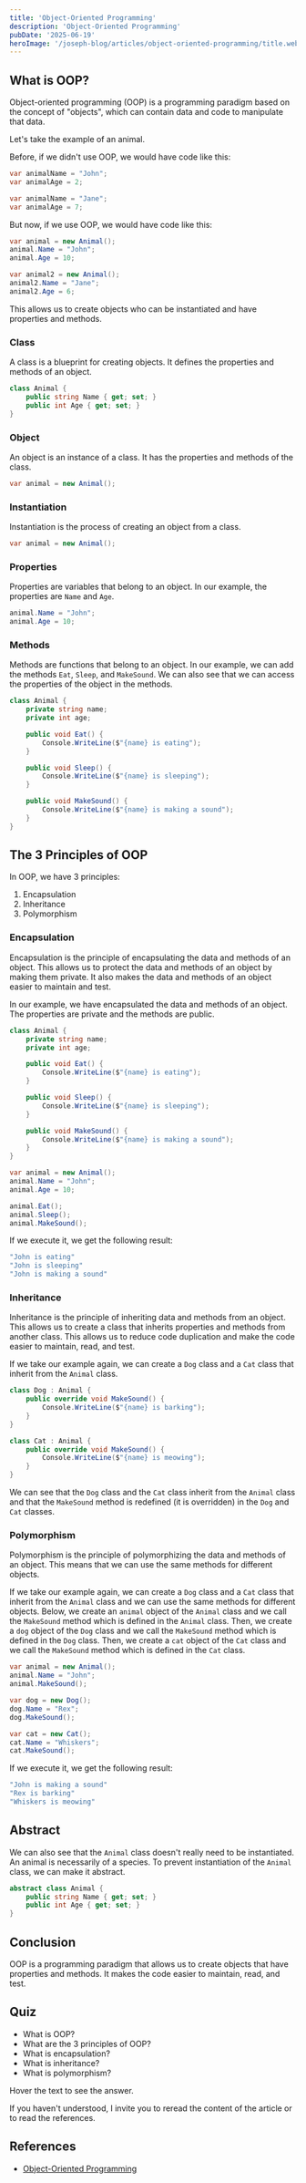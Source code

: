 ```yaml
---
title: 'Object-Oriented Programming'
description: 'Object-Oriented Programming'
pubDate: '2025-06-19'
heroImage: '/joseph-blog/articles/object-oriented-programming/title.webp'
---
```


## What is OOP?

Object-oriented programming (OOP) is a programming paradigm based on the concept of "objects", which can contain data and code to manipulate that data.

Let's take the example of an animal.

Before, if we didn't use OOP, we would have code like this:

```csharp
var animalName = "John";
var animalAge = 2;

var animalName = "Jane";
var animalAge = 7;
```

But now, if we use OOP, we would have code like this:

```csharp
var animal = new Animal();
animal.Name = "John";
animal.Age = 10;

var animal2 = new Animal();
animal2.Name = "Jane";
animal2.Age = 6;
```

This allows us to create objects who can be instantiated and have properties and methods.

### Class

A class is a blueprint for creating objects.
It defines the properties and methods of an object.

```csharp
class Animal {
    public string Name { get; set; }
    public int Age { get; set; }
}
```

### Object

An object is an instance of a class.
It has the properties and methods of the class.

```csharp
var animal = new Animal();
```

### Instantiation

Instantiation is the process of creating an object from a class.

```csharp
var animal = new Animal();
```

### Properties

Properties are variables that belong to an object.
In our example, the properties are `Name` and `Age`.

```csharp
animal.Name = "John";
animal.Age = 10;
```

### Methods

Methods are functions that belong to an object.
In our example, we can add the methods `Eat`, `Sleep`, and `MakeSound`.
We can also see that we can access the properties of the object in the methods.


```csharp
class Animal {
    private string name;
    private int age;

    public void Eat() {
        Console.WriteLine($"{name} is eating");
    }

    public void Sleep() {
        Console.WriteLine($"{name} is sleeping");
    }

    public void MakeSound() {
        Console.WriteLine($"{name} is making a sound");
    }
}
```



## The 3 Principles of OOP

In OOP, we have 3 principles:

1. Encapsulation
2. Inheritance
3. Polymorphism

### Encapsulation

Encapsulation is the principle of encapsulating the data and methods of an object.
This allows us to protect the data and methods of an object by making them private.
It also makes the data and methods of an object easier to maintain and test.

In our example, we have encapsulated the data and methods of an object.
The properties are private and the methods are public.
```csharp
class Animal {
    private string name;
    private int age;

    public void Eat() {
        Console.WriteLine($"{name} is eating");
    }

    public void Sleep() {
        Console.WriteLine($"{name} is sleeping");
    }

    public void MakeSound() {
        Console.WriteLine($"{name} is making a sound");
    }
}

var animal = new Animal();
animal.Name = "John";
animal.Age = 10;

animal.Eat();
animal.Sleep();
animal.MakeSound();
```

If we execute it, we get the following result:
```csharp
"John is eating"
"John is sleeping"
"John is making a sound"
```


### Inheritance

Inheritance is the principle of inheriting data and methods from an object.
This allows us to create a class that inherits properties and methods from another class.
This allows us to reduce code duplication and make the code easier to maintain, read, and test.

If we take our example again, we can create a `Dog` class and a `Cat` class that inherit from the `Animal` class.

```csharp
class Dog : Animal {
    public override void MakeSound() {
        Console.WriteLine($"{name} is barking");
    }
}

class Cat : Animal {
    public override void MakeSound() {
        Console.WriteLine($"{name} is meowing");
    }
}

```
We can see that the `Dog` class and the `Cat` class inherit from the `Animal` class and that the `MakeSound` method is redefined (it is overridden) in the `Dog` and `Cat` classes.

### Polymorphism

Polymorphism is the principle of polymorphizing the data and methods of an object.
This means that we can use the same methods for different objects.

If we take our example again, we can create a `Dog` class and a `Cat` class that inherit from the `Animal` class and we can use the same methods for different objects.
Below, we create an `animal` object of the `Animal` class and we call the `MakeSound` method which is defined in the `Animal` class.
Then, we create a `dog` object of the `Dog` class and we call the `MakeSound` method which is defined in the `Dog` class.
Then, we create a `cat` object of the `Cat` class and we call the `MakeSound` method which is defined in the `Cat` class.

```csharp
var animal = new Animal();
animal.Name = "John";
animal.MakeSound();

var dog = new Dog();
dog.Name = "Rex";
dog.MakeSound();

var cat = new Cat();
cat.Name = "Whiskers";
cat.MakeSound();
```

If we execute it, we get the following result:

```csharp
"John is making a sound"
"Rex is barking"
"Whiskers is meowing"
```

## Abstract

We can also see that the `Animal` class doesn't really need to be instantiated.
An animal is necessarily of a species.
To prevent instantiation of the `Animal` class, we can make it abstract.

```csharp
abstract class Animal {
    public string Name { get; set; }
    public int Age { get; set; }
}

```

## Conclusion

OOP is a programming paradigm that allows us to create objects that have properties and methods.
It makes the code easier to maintain, read, and test.

## Quiz

- <span class="hover-reveal" data-tooltip="Object-oriented programming (OOP) is a programming paradigm based on the concept of 'objects', which can contain data and code to manipulate that data.">What is OOP?</span>
- <span class="hover-reveal" data-tooltip="In OOP, we have 3 principles: encapsulation, inheritance, and polymorphism.">What are the 3 principles of OOP?</span>
- <span class="hover-reveal" data-tooltip="Encapsulation is the principle of encapsulating the data and methods of an object. This allows us to protect the data and methods of an object by making them private. It also makes the data and methods of an object easier to maintain and test.">What is encapsulation?</span>
- <span class="hover-reveal" data-tooltip="Inheritance is the principle of inheriting data and methods from an object. This allows us to create a class that inherits properties and methods from another class. This allows us to reduce code duplication and make the code easier to maintain, read, and test.">What is inheritance?</span>
- <span class="hover-reveal" data-tooltip="Polymorphism is the principle of polymorphizing the data and methods of an object. This means that we can use the same methods for different objects.">What is polymorphism?</span>

Hover the text to see the answer.

If you haven't understood, I invite you to reread the content of the article or to read the references.

## References

- [Object-Oriented Programming](https://en.wikipedia.org/wiki/Object-oriented_programming)